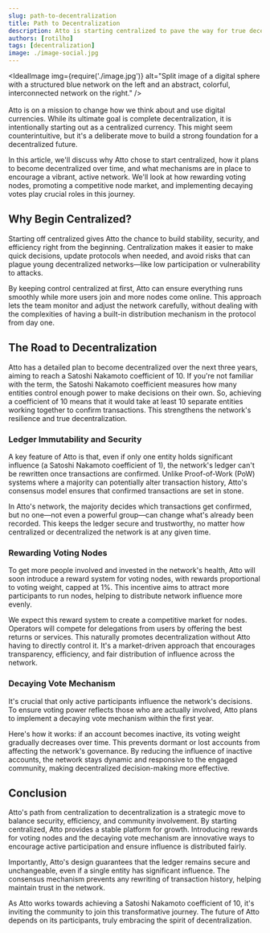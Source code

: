 ```yaml
---
slug: path-to-decentralization
title: Path to Decentralization
description: Atto is starting centralized to pave the way for true decentralization. Discover why this unconventional path makes sense and how Atto plans to shift control to its community, ensuring stability and growth on the way to full decentralization.
authors: [rotilho]
tags: [decentralization]
image: ./image-social.jpg
---
```




<IdealImage img={require('./image.jpg')} alt="Split image of a digital sphere with a structured blue network on the left and an abstract, colorful, interconnected network on the right." />
<br/>
<br/>
Atto is on a mission to change how we think about and use digital currencies. While its ultimate goal is complete decentralization, it is intentionally starting out as a centralized currency. This might seem counterintuitive, but it's a deliberate move to build a strong foundation for a decentralized future.

In this article, we'll discuss why Atto chose to start centralized, how it plans to become decentralized over time, and what mechanisms are in place to encourage a vibrant, active network. We'll look at how rewarding voting nodes, promoting a competitive node market, and implementing decaying votes play crucial roles in this journey.

<!-- truncate -->

## Why Begin Centralized?

Starting off centralized gives Atto the chance to build stability, security, and efficiency right from the beginning. Centralization makes it easier to make quick decisions, update protocols when needed, and avoid risks that can plague young decentralized networks—like low participation or vulnerability to attacks.

By keeping control centralized at first, Atto can ensure everything runs smoothly while more users join and more nodes come online. This approach lets the team monitor and adjust the network carefully, without dealing with the complexities of having a built-in distribution mechanism in the protocol from day one.

## The Road to Decentralization

Atto has a detailed plan to become decentralized over the next three years, aiming to reach a Satoshi Nakamoto coefficient of 10. If you're not familiar with the term, the Satoshi Nakamoto coefficient measures how many entities control enough power to make decisions on their own. So, achieving a coefficient of 10 means that it would take at least 10 separate entities working together to confirm transactions. This strengthens the network's resilience and true decentralization.

### Ledger Immutability and Security

A key feature of Atto is that, even if only one entity holds significant influence (a Satoshi Nakamoto coefficient of 1), the network's ledger can't be rewritten once transactions are confirmed. Unlike Proof-of-Work (PoW) systems where a majority can potentially alter transaction history, Atto's consensus model ensures that confirmed transactions are set in stone.

In Atto's network, the majority decides which transactions get confirmed, but no one—not even a powerful group—can change what's already been recorded. This keeps the ledger secure and trustworthy, no matter how centralized or decentralized the network is at any given time.

### Rewarding Voting Nodes

To get more people involved and invested in the network's health, Atto will soon introduce a reward system for voting nodes, with rewards proportional to voting weight, capped at 1%. This incentive aims to attract more participants to run nodes, helping to distribute network influence more evenly.

We expect this reward system to create a competitive market for nodes. Operators will compete for delegations from users by offering the best returns or services. This naturally promotes decentralization without Atto having to directly control it. It's a market-driven approach that encourages transparency, efficiency, and fair distribution of influence across the network.

### Decaying Vote Mechanism

It's crucial that only active participants influence the network's decisions. To ensure voting power reflects those who are actually involved, Atto plans to implement a decaying vote mechanism within the first year.

Here's how it works: if an account becomes inactive, its voting weight gradually decreases over time. This prevents dormant or lost accounts from affecting the network's governance. By reducing the influence of inactive accounts, the network stays dynamic and responsive to the engaged community, making decentralized decision-making more effective.

## Conclusion

Atto's path from centralization to decentralization is a strategic move to balance security, efficiency, and community involvement. By starting centralized, Atto provides a stable platform for growth. Introducing rewards for voting nodes and the decaying vote mechanism are innovative ways to encourage active participation and ensure influence is distributed fairly.

Importantly, Atto's design guarantees that the ledger remains secure and unchangeable, even if a single entity has significant influence. The consensus mechanism prevents any rewriting of transaction history, helping maintain trust in the network.

As Atto works towards achieving a Satoshi Nakamoto coefficient of 10, it's inviting the community to join this transformative journey. The future of Atto depends on its participants, truly embracing the spirit of decentralization.
